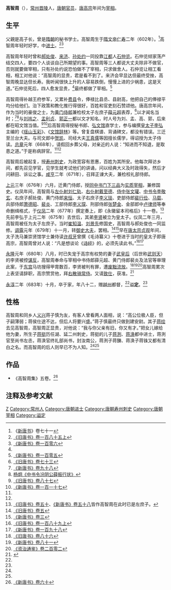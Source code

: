 {{Infobox Biography
| subject_name   = 高智周
| image_name     = 
| image_size     = 
| image_caption  =
| date_of_birth  = 602年
| place_of_birth = [[唐朝|唐朝]]
| date_of_death  = 683年
| place_of_death = [[唐朝|唐朝]]
| occupation     = [[唐朝|唐朝]]官員
}}

'''高智周'''（{{bd|602年||683年|catIdx=G}}），[[常州|常州]][[晋陵|晋陵]]人，[[唐朝|唐朝]][[官员|官员]]，[[唐高宗|唐高宗]]年间为[[宰相|宰相]]。

== 生平 ==
父親是高子长，曾是[[隋朝|隋朝]]的秘书学士。高智周生于[[隋文帝|隋文帝]][[仁寿_(隋朝)|仁寿]]二年（602年）。<ref>《[[新唐书|新唐书]]》卷七十一</ref>高智周年轻时好学，中[[进士|进士]]。<ref name=BT185-1>[[:s:旧唐书/卷185上|《旧唐书》卷一百八十五上]]</ref><ref name=NBT106>[[:s:新唐书/卷106|《新唐书》卷一百零六]]</ref>

高智周年轻时曾和[[郝处俊|郝处俊]]、[[来济|来济]]、[[孙处约|孙处约]]一同投靠[[江都|江都]]人[[石仲览|石仲览]]。石仲览倾家荡产结交四人，要四个人谈谈自己所期望的事。高智周等三人都说大丈夫除非不做官，否则就要做宰相，只有孙处约说恐怕做不了宰相，只求做舍人。石仲览让相工看相，相工对他说：“高智周的显贵，君是看不到了。来济会早显达但最终受挫，高智周晚显达但长寿。我听闻很快上升的人容易跌倒，慢慢上进的少祸患，这是天道。”石仲览死后，四人愈发显贵，<ref name=NBT106/>最终都做了宰相。<ref>[[:s:新唐书/卷105|《新唐书》卷一百零五]]</ref>

高智周得补越王府参军，又累补[[费县|费县]]令，俸禄比县丞、县尉高，他把自己的俸禄平均分给他们。治下政策和教化推行得很好，百姓和官吏刻石赞颂他。唐高宗年间，作为当时的豪俊之士，为[[黄门侍郎|黄门侍郎]]兼检校太子左庶子[[薛元超|薛元超]]表荐，<ref>[[:s:旧唐书/卷073|《旧唐书》卷七十三]]</ref>以才闻名当时；<ref>[[:s:新唐书/卷098|《新唐书》卷九十八]]</ref><ref>[[:s:中书令汾阴公薛振行状|杨炯《中书令汾阴公薛振行状》]]</ref>与[[刘祎之|刘祎之]]、[[孟利贞|孟利贞]]、[[郭正一|郭正一]]都以文才知名，时人号为刘、孟、高、郭，后来都在昭文馆当值。<ref>[[:s:旧唐书/卷087|《旧唐书》卷八十七]]</ref><ref>[[:s:新唐书/卷117|《新唐书》卷一百一十七]]</ref>后高智周得授秘书郎、[[弘文馆|弘文馆]]直学士，参与编撰[[皇太子|皇太子]][[李弘_(唐朝)|李弘]]主编的《[[瑶山玉彩|瑶山玉彩]]》、《[[文馆辞林|文馆辞林]]》等。曾复盘棋谱、背诵碑文，都没有错误。三迁至兰台大夫。与司文郎中[[贺凯|贺凯]]、司经大夫[[王真儒|王真儒]]等因擅长儒学，得诏授为太子侍读。[[总章|总章]]元年（668年），请假回乡葬父母，对亲近的人说：“知进而不知退，是取患之道。”于是称病辞官。<ref name=BT185-1/><ref name=NBT106/>

高智周后被起复，授[[寿州_(隋朝)|寿州]][[刺史|刺史]]，为政宽容有恩惠，百姓为其所安。他每次拜访乡间，都先召见学官，见学生就考试他们的讲诵，问以经典大义及时政得失，然后才问耕田、诉讼之事。[[咸亨|咸亨]]二年（671年），召拜正谏大夫，兼检校礼部侍郎。

[[上元_(唐高宗)|上元]]三年（676年）六月，迁黄门侍郎，授[[同中书门下三品|同中书门下三品]]为[[实质宰相|实质宰相]]，兼修国史。仪凤年间，高智周与[[左仆射|左仆射]][[刘仁轨|刘仁轨]]、[[右仆射|右仆射]][[戴至德|戴至德]]、[[侍中|侍中]][[张文瓘|张文瓘]]、[[中书令|中书令]][[李敬玄|李敬玄]]、右庶子郝处俊、黄门侍郎[[来恒|来恒]]、太子右庶子[[李义琰|李义琰]]、吏部侍郎[[裴行俭|裴行俭]]、[[马载|马载]]、兵部侍郎[[萧德昭|萧德昭]]、[[裴炎|裴炎]]、工部侍郎[[李义琛|李义琛]]、刑部侍郎[[张楚金|张楚金]]、金部郎中[[卢律师|卢律师]]等奉命删缉格式，于[[仪凤|仪凤]]二年（677年）撰定奏上，即《永徽留本司格后》十一卷。<ref>[[:s:旧唐书/卷050|《旧唐书》卷五十]]、[[:s:新唐书/卷058|《新唐书》卷五十八]]皆作高智周在此时已是左庶子。</ref>先前李弘于上元二年（675年）去世后，其弟[[章怀太子|李贤]]被立为皇太子。仪凤二年三月，高智周被任为太子左庶子。当时[[崔知温|崔知温]]、[[刘景先|刘景先]]修国史，高智周与郝处俊也一同监修。[[调露|调露]]元年（679年）十一月，转[[御史大夫|御史大夫]]，罢相。<ref>[[:s:旧唐书/卷005|《旧唐书》卷五]]</ref><ref>[[:s:新唐书/卷003|《新唐书》卷三]]</ref>早在[[唐太宗|唐太宗]][[贞观_(唐朝)|贞观]]年间，太子洗马兼崇贤馆学士兼侍读[[许叔牙|许叔牙]]曾撰《毛诗纂义》十卷进于当时的皇太子即唐高宗，高智周曾对人说：“凡是想谈论《[[诗经|诗经]]》的，必须先读此书。”<ref>[[:s:旧唐书/卷189上|《旧唐书》卷一百八十九上]]</ref><ref>[[:s:新唐书/卷198|《新唐书》卷一百九十八]]</ref>

[[永隆_(唐朝)|永隆]]元年（680年）八月，时已失宠于高宗有权势的妻子[[武则天|武皇后]]（后世称[[武则天|武则天]]）的李贤被控[[谋反|谋反]]，高智周奉命与宰相中书侍郎薛元超、黄门侍郎裴炎及法官等审理此案，于[[东宫|东宫]]马坊搜得甲胄数百，李贤被判有罪，遭[[废黜|废黜]][[流放|流放]]。<ref>[[:s:旧唐书/卷086|《旧唐书》卷八十六]]</ref><ref>[[:s:新唐书/卷081|《新唐书》卷八十一]]</ref><ref>[[:s:资治通鉴/卷202|《资治通鉴》卷二百零二]]</ref>高智周累次上表坚请辞职，高宗赞赏他，拜[[右散骑常侍|右散骑常侍]]。又请[[致仕|致仕]]，获准。<ref name="陜西歷史">{{cite book | author=陜西歷史博物館 | title=陜西歷史博物館馆刊 | publisher=三秦出版社 | issue=v. 6 | year=1999 | url=https://books.google.nl/books?id=KecQAQAAMAAJ | language=zh | access-date=2021-10-19 | page=273}}</ref>

[[永淳|永淳]]二年（683年）十月，卒于家，年八十二，赠[[越州|越州]]都督，<ref name=BT185-1/>谥'''定'''。<ref name=NBT106/>

==性格==
高智周和同乡人[[义兴|义兴]]蒋子慎为友，有客人曾看两人面相，说：“高公位极人臣，但子嗣薄弱；蒋侯仕途不达，但后人将要兴盛。”蒋子慎最终只做到建安尉。其子[[蒋绘|蒋绘]]去见高智周，高智周正显贵，对他说：“我与你父亲有旧，你又有才。”把女儿嫁给他为妻，所生子[[蒋挺|蒋挺]]历任湖、延二州刺史，蒋挺的儿子[[蒋洌|蒋洌]]、[[蒋涣|蒋涣]]都中进士，蒋洌官至尚书左丞，蒋涣官终礼部尚书，封汝南公，蒋洌子蒋錬、蒋涣子蒋铢又都有清白之名。而高智周的后人则早已不为人知。<ref name=BT185-1/><ref name=NBT106/>

== 作品 ==
*《高智周集》五卷。<ref>[[:s:新唐书/卷060|《新唐书》卷六十]]</ref>

== 注释及参考文献 ==
{{reflist|2}}

{{DEFAULTSORT:G}}
[[Category:高姓|Z]]
[[Category:常州人|Category:常州人]]
[[Category:唐朝进士|Category:唐朝进士]]
[[Category:唐朝寿州刺史|Category:唐朝寿州刺史]]
[[Category:唐朝宰相|Category:唐朝宰相]]
[[Category:谥定|Category:谥定]]